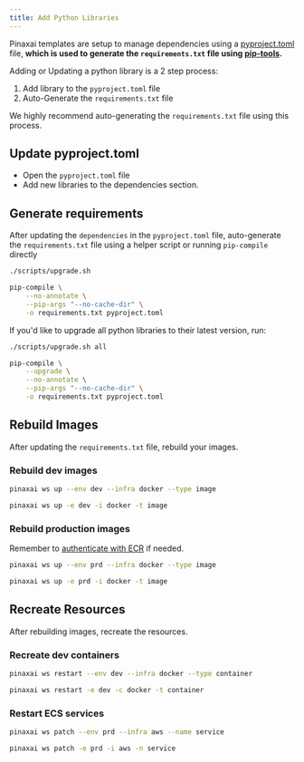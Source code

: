 ```yaml
---
title: Add Python Libraries
---
```


Pinaxai templates are setup to manage dependencies using a [pyproject.toml](https://packaging.python.org/en/latest/specifications/declaring-project-metadata/#declaring-project-metadata) file, **which is used to generate the `requirements.txt` file using [pip-tools](https://pip-tools.readthedocs.io/en/latest/).**

Adding or Updating a python library is a 2 step process:

1. Add library to the `pyproject.toml` file
2. Auto-Generate the `requirements.txt` file

<Warning>

We highly recommend auto-generating the `requirements.txt` file using this process.

</Warning>

## Update pyproject.toml

- Open the `pyproject.toml` file
- Add new libraries to the dependencies section.

## Generate requirements

After updating the `dependencies` in the `pyproject.toml` file, auto-generate the `requirements.txt` file using a helper script or running `pip-compile` directly

<CodeGroup>

```bash terminal
./scripts/upgrade.sh
```

```bash pip compile
pip-compile \
    --no-annotate \
    --pip-args "--no-cache-dir" \
    -o requirements.txt pyproject.toml
```

</CodeGroup>

If you'd like to upgrade all python libraries to their latest version, run:

<CodeGroup>

```bash terminal
./scripts/upgrade.sh all
```

```bash pip compile
pip-compile \
    --upgrade \
    --no-annotate \
    --pip-args "--no-cache-dir" \
    -o requirements.txt pyproject.toml
```

</CodeGroup>

## Rebuild Images

After updating the `requirements.txt` file, rebuild your images.

### Rebuild dev images

<CodeGroup>

```bash terminal
pinaxai ws up --env dev --infra docker --type image
```

```bash short options
pinaxai ws up -e dev -i docker -t image
```

</CodeGroup>

### Rebuild production images

<Note>

Remember to [authenticate with ECR](/workspaces/workspace-management/production-app#ecr-images) if needed.

</Note>

<CodeGroup>

```bash terminal
pinaxai ws up --env prd --infra docker --type image
```

```bash short options
pinaxai ws up -e prd -i docker -t image
```

</CodeGroup>

## Recreate Resources

After rebuilding images, recreate the resources.

### Recreate dev containers

<CodeGroup>

```bash terminal
pinaxai ws restart --env dev --infra docker --type container
```

```bash short options
pinaxai ws restart -e dev -c docker -t container
```

</CodeGroup>

### Restart ECS services

<CodeGroup>

```bash terminal
pinaxai ws patch --env prd --infra aws --name service
```

```bash short options
pinaxai ws patch -e prd -i aws -n service
```

</CodeGroup>
